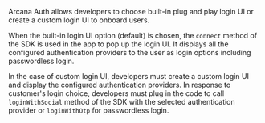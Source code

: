 Arcana Auth allows developers to choose built-in plug and play login UI or create a custom login UI to onboard users.

When the built-in login UI option (default) is chosen, the `connect` method of the SDK is used in the app to pop up the login UI. It displays all the configured authentication providers to the user as login options including passwordless login.

In the case of custom login UI, developers must create a custom login UI and display the configured authentication providers. In response to customer's login choice, developers must plug in the code to call `loginWithSocial` method of the SDK with the selected authentication provider or `loginWithOtp` for passwordless login. 